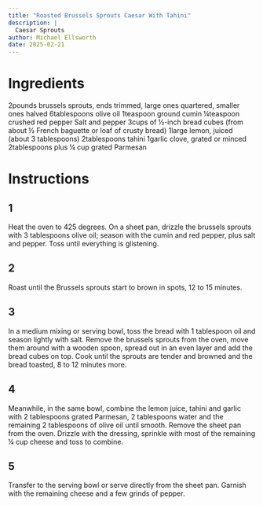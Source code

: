 ```yaml
---
title: "Roasted Brussels Sprouts Caesar With Tahini"
description: |
  Caesar Sprouts
author: Michael Ellsworth
date: 2025-02-21
---
```


# Ingredients
2pounds brussels sprouts, ends trimmed, large ones quartered, smaller ones halved
6tablespoons olive oil
1teaspoon ground cumin
¼teaspoon crushed red pepper
Salt and pepper
3cups of ½-inch bread cubes (from about ½ French baguette or loaf of crusty bread)
1large lemon, juiced (about 3 tablespoons)
2tablespoons tahini
1garlic clove, grated or minced
2tablespoons plus ¼ cup grated Parmesan

# Instructions
## 1
Heat the oven to 425 degrees. On a sheet pan, drizzle the brussels sprouts with 3 tablespoons olive oil; season with the cumin and red pepper, plus salt and pepper. Toss until everything is glistening.

## 2
Roast until the Brussels sprouts start to brown in spots, 12 to 15 minutes.

## 3
In a medium mixing or serving bowl, toss the bread with 1 tablespoon oil and season lightly with salt. Remove the brussels sprouts from the oven, move them around with a wooden spoon, spread out in an even layer and add the bread cubes on top. Cook until the sprouts are tender and browned and the bread toasted, 8 to 12 minutes more.

## 4
Meanwhile, in the same bowl, combine the lemon juice, tahini and garlic with 2 tablespoons grated Parmesan, 2 tablespoons water and the remaining 2 tablespoons of olive oil until smooth. Remove the sheet pan from the oven. Drizzle with the dressing, sprinkle with most of the remaining ¼ cup cheese and toss to combine.

## 5
Transfer to the serving bowl or serve directly from the sheet pan. Garnish with the remaining cheese and a few grinds of pepper.